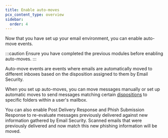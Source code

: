 ```yaml
---
title: Enable auto-moves
pcx_content_type: overview
sidebar:
  order: 4
---
```


Now that you have set up your email environment, you can enable auto-move events.

:::caution
Ensure you have completed the previous modules before enabling auto-moves.
:::

Auto-move events are events where emails are automatically moved to different inboxes based on the disposition assigned to them by Email Security.

When you set up auto-moves, you can move messages manually or set up automatic moves to send messages matching certain [dispositions](/learning-paths/secure-o365-email/enable-auto-moves/email-dispositions/) to specific folders within a user's mailbox.

You can also enable Post Delivery Response and Phish Submission Response to re-evaluate messages previously delivered against new information gathered by Email Security. Scanned emails that were previously delivered and now match this new phishing information will be moved.